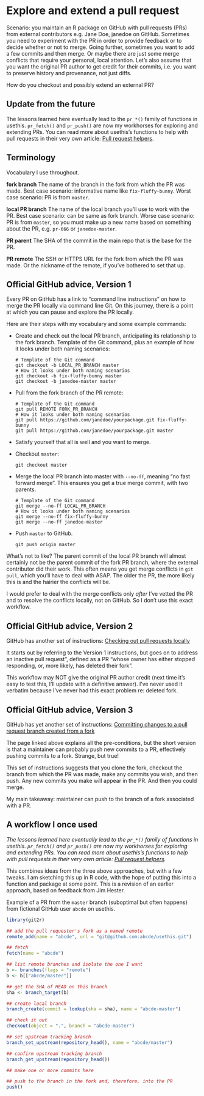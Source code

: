 # Explore and extend a pull request {#sec-pr-extend}

Scenario: you maintain an R package on GitHub with pull requests (PRs) from external contributors e.g. Jane Doe, janedoe on GitHub. Sometimes you need to experiment with the PR in order to provide feedback or to decide whether or not to merge. Going further, sometimes you want to add a few commits and then merge. Or maybe there are just some merge conflicts that require your personal, local attention. Let's also assume that you want the original PR author to get credit for their commits, i.e. you want to preserve history and provenance, not just diffs.

How do you checkout and possibly extend an external PR?

## Update from the future

The lessons learned here eventually lead to the `pr_*()` family of functions in usethis. `pr_fetch()` and `pr_push()` are now my workhorses for exploring and extending PRs. You can read more about usethis's functions to help with pull requests in their very own article: [Pull request helpers](https://usethis.r-lib.org/articles/pr-functions.html).

## Terminology

Vocabulary I use throughout.

**fork branch** The name of the branch in the fork from which the PR was made. Best case scenario: informative name like `fix-fluffy-bunny`. Worst case scenario: PR is from `master`.

**local PR branch** The name of the local branch you'll use to work with the PR. Best case scenario: can be same as fork branch. Worse case scenario: PR is from `master`, so you must make up a new name based on something about the PR, e.g. `pr-666` or `janedoe-master`.

**PR parent** The SHA of the commit in the main repo that is the base for the PR.

**PR remote** The SSH or HTTPS URL for the fork from which the PR was made. Or the nickname of the remote, if you've bothered to set that up.

## Official GitHub advice, Version 1

Every PR on GitHub has a link to "command line instructions" on how to merge the PR locally via command line Git. On this journey, there is a point at which you can pause and explore the PR locally.

Here are their steps with my vocabulary and some example commands:

-   Create and check out the local PR branch, anticipating its relationship to the fork branch. Template of the Git command, plus an example of how it looks under both naming scenarios:

    ```         
    # Template of the Git command
    git checkout -b LOCAL_PR_BRANCH master 
    # How it looks under both naming scenarios
    git checkout -b fix-fluffy-bunny master 
    git checkout -b janedoe-master master 
    ```

-   Pull from the fork branch of the PR remote:

    ```         
    # Template of the Git command
    git pull REMOTE FORK_PR_BRANCH
    # How it looks under both naming scenarios
    git pull https://github.com/janedoe/yourpackage.git fix-fluffy-bunny
    git pull https://github.com/janedoe/yourpackage.git master
    ```

-   Satisfy yourself that all is well and you want to merge.

-   Checkout `master`:

    ```         
    git checkout master
    ```

-   Merge the local PR branch into master with `--no-ff`, meaning "no fast forward merge". This ensures you get a true merge commit, with two parents.

    ```         
    # Template of the Git command
    git merge --no-ff LOCAL_PR_BRANCH
    # How it looks under both naming scenarios
    git merge --no-ff fix-fluffy-bunny
    git merge --no-ff janedoe-master
    ```

-   Push `master` to GitHub.

    ```         
    git push origin master
    ```

What's not to like? The parent commit of the local PR branch will almost certainly not be the parent commit of the fork PR branch, where the external contributor did their work. This often means you get merge conflicts in `git pull`, which you'll have to deal with ASAP. The older the PR, the more likely this is and the hairier the conflicts will be.

I would prefer to deal with the merge conflicts only *after* I've vetted the PR and to resolve the conflicts locally, not on GitHub. So I don't use this exact workflow.

## Official GitHub advice, Version 2

GitHub has another set of instructions: [Checking out pull requests locally](https://help.github.com/articles/checking-out-pull-requests-locally/)

It starts out by referring to the Version 1 instructions, but goes on to address an inactive pull request", defined as a PR "whose owner has either stopped responding, or, more likely, has deleted their fork".

This workflow may NOT give the original PR author credit (next time it's easy to test this, I'll update with a definitive answer). I've never used it verbatim because I've never had this exact problem re: deleted fork.

## Official GitHub advice, Version 3

GitHub has yet another set of instructions: [Committing changes to a pull request branch created from a fork](https://help.github.com/articles/committing-changes-to-a-pull-request-branch-created-from-a-fork/)

The page linked above explains all the pre-conditions, but the short version is that a maintainer can probably push new commits to a PR, effectively pushing commits to a fork. Strange, but true!

This set of instructions suggests that you clone the fork, checkout the branch from which the PR was made, make any commits you wish, and then push. Any new commits you make will appear in the PR. And then you could merge.

My main takeaway: maintainer can push to the branch of a fork associated with a PR.

## A workflow I once used

*The lessons learned here eventually lead to the `pr_*()` family of functions in usethis. `pr_fetch()` and `pr_push()` are now my workhorses for exploring and extending PRs. You can read more about usethis's functions to help with pull requests in their very own article: [Pull request helpers](https://usethis.r-lib.org/articles/pr-functions.html).*

This combines ideas from the three above approaches, but with a few tweaks. I am sketching this up in R code, with the hope of putting this into a function and package at some point. This is a revision of an earlier approach, based on feedback from Jim Hester.

Example of a PR from the `master` branch (suboptimal but often happens) from fictional GitHub user `abcde` on usethis.

```r
library(git2r)

## add the pull requester's fork as a named remote
remote_add(name = "abcde", url = "git@github.com:abcde/usethis.git")

## fetch
fetch(name = "abcde")

## list remote branches and isolate the one I want
b <- branches(flags = "remote")
b <- b[["abcde/master"]]

## get the SHA of HEAD on this branch
sha <- branch_target(b)

## create local branch
branch_create(commit = lookup(sha = sha), name = "abcde-master")

## check it out
checkout(object = ".", branch = "abcde-master")

## set upstream tracking branch
branch_set_upstream(repository_head(), name = "abcde/master")

## confirm upstream tracking branch
branch_get_upstream(repository_head())

## make one or more commits here

## push to the branch in the fork and, therefore, into the PR
push()
```
